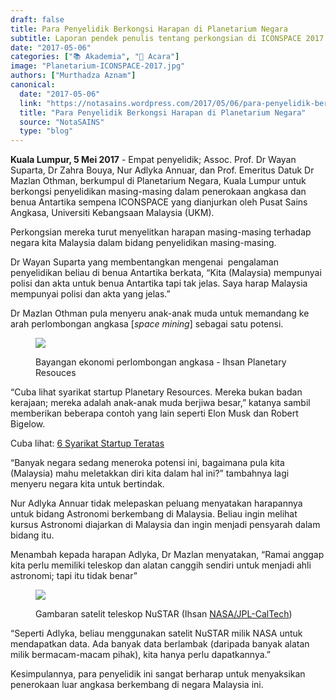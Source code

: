 ```yaml
---
draft: false
title: Para Penyelidik Berkongsi Harapan di Planetarium Negara
subtitle: Laporan pendek penulis tentang perkongsian di ICONSPACE 2017
date: "2017-05-06"
categories: ["📚 Akademia", "📰 Acara"]
image: "Planetarium-ICONSPACE-2017.jpg"
authors: ["Murthadza Aznam"]
canonical:
  date: "2017-05-06"
  link: "https://notasains.wordpress.com/2017/05/06/para-penyelidik-berkongsi-harapan-di-planetarium-negara/"
  title: "Para Penyelidik Berkongsi Harapan di Planetarium Negara"
  source: "NotaSAINS"
  type: "blog"
---
```


**Kuala Lumpur, 5 Mei 2017** - Empat penyelidik; Assoc. Prof. Dr Wayan Suparta, Dr Zahra Bouya, Nur Adlyka Annuar, dan Prof. Emeritus Datuk Dr Mazlan Othman, berkumpul di Planetarium Negara, Kuala Lumpur untuk berkongsi penyelidikan masing-masing dalam penerokaan angkasa dan benua Antartika sempena ICONSPACE yang dianjurkan oleh Pusat Sains Angkasa, Universiti Kebangsaan Malaysia (UKM).

Perkongsian mereka turut menyelitkan harapan masing-masing terhadap negara kita Malaysia dalam bidang penyelidikan masing-masing.

Dr Wayan Suparta yang membentangkan mengenai  pengalaman penyelidikan beliau di benua Antartika berkata, "Kita (Malaysia) mempunyai polisi dan akta untuk benua Antartika tapi tak jelas. Saya harap Malaysia mempunyai polisi dan akta yang jelas."

Dr Mazlan Othman pula menyeru anak-anak muda untuk memandang ke arah perlombongan angkasa [_space mining_] sebagai satu potensi.

<figure>

![](perlombongan-angkasa_Planetary-Resources.jpg)

<figcaption>

Bayangan ekonomi perlombongan angkasa - Ihsan Planetary Resouces

</figcaption>
</figure>

"Cuba lihat syarikat startup Planetary Resources. Mereka bukan badan kerajaan; mereka adalah anak-anak muda berjiwa besar," katanya sambil memberikan beberapa contoh yang lain seperti Elon Musk dan Robert Bigelow.

Cuba lihat: [6 Syarikat Startup Teratas](https://towerfast.com/press/post/top-6-aerospace-startups-to-watch-in-2017)

"Banyak negara sedang meneroka potensi ini, bagaimana pula kita (Malaysia) mahu meletakkan diri kita dalam hal ini?" tambahnya lagi menyeru negara kita untuk bertindak.

Nur Adlyka Annuar tidak melepaskan peluang menyatakan harapannya untuk bidang Astronomi berkembang di Malaysia. Beliau ingin melihat kursus Astronomi diajarkan di Malaysia dan ingin menjadi pensyarah dalam bidang itu.

Menambah kepada harapan Adlyka, Dr Mazlan menyatakan, "Ramai anggap kita perlu memiliki teleskop dan alatan canggih sendiri untuk menjadi ahli astronomi; tapi itu tidak benar"

<figure>

![](NuSTAR_DA_NASA.jpg)

<figcaption>

Gambaran satelit teleskop NuSTAR (Ihsan [NASA/JPL-CalTech](https://www.nasa.gov/mission_pages/nustar/multimedia/pia15265.html))

</figcaption>
</figure>

"Seperti Adlyka, beliau menggunakan satelit NuSTAR milik NASA untuk mendapatkan data. Ada banyak data berlambak (daripada banyak alatan milik bermacam-macam pihak), kita hanya perlu dapatkannya."

Kesimpulannya, para penyelidik ini sangat berharap untuk menyaksikan penerokaan luar angkasa berkembang di negara Malaysia ini.
